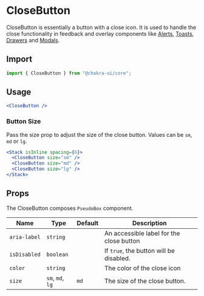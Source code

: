 # CloseButton

CloseButton is essentially a button with a close icon. It is used to handle the
close functionality in feedback and overlay components like [Alerts](/alert),
[Toasts](/toast), [Drawers](/drawer) and [Modals](/modal).

## Import

```js
import { CloseButton } from "@chakra-ui/core";
```

## Usage

```jsx
<CloseButton />
```

### Button Size

Pass the size prop to adjust the size of the close button. Values can be `sm`,
`md` or `lg`.

```jsx
<Stack isInline spacing={6}>
  <CloseButton size="sm" />
  <CloseButton size="md" />
  <CloseButton size="lg" />
</Stack>
```

## Props

The CloseButton composes `PseudoBox` component.

| Name         | Type             | Default | Description                              |
| ------------ | ---------------- | ------- | ---------------------------------------- |
| `aria-label` | `string`         |         | An accessible label for the close button |
| `isDisabled` | `boolean`        |         | If `true`, the button will be disabled.  |
| `color`      | `string`         |         | The color of the close icon              |
| `size`       | `sm`, `md`, `lg` | `md`    | The size of the close button.            |
